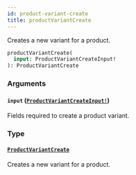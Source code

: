 ```yaml
---
id: product-variant-create
title: productVariantCreate
---
```


Creates a new variant for a product.

```graphql
productVariantCreate(
  input: ProductVariantCreateInput!
): ProductVariantCreate

```

### Arguments

#### `input` ([`ProductVariantCreateInput!`](/api-reference/inputs/product-variant-create-input.mdx))

Fields required to create a product variant.

### Type

#### [`ProductVariantCreate`](/api-reference/objects/product-variant-create.mdx)

Creates a new variant for a product.
